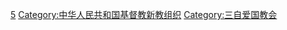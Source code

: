 [[Category:中华人民共和国全国性合法宗教|5]]
[[Category:中华人民共和国基督教新教组织|Category:中华人民共和国基督教新教组织]]
[[Category:三自爱国教会|Category:三自爱国教会]]